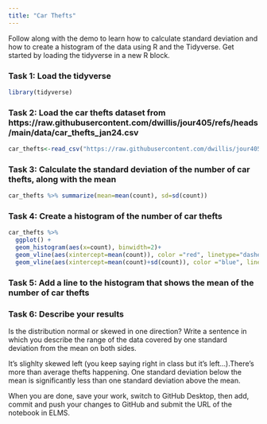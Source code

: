 ```yaml
---
title: "Car Thefts"
---
```


Follow along with the demo to learn how to calculate standard deviation and how to create a histogram of the data using R and the Tidyverse. Get started by loading the tidyverse in a new R block.

### Task 1: Load the tidyverse
```r
library(tidyverse)
```
### Task 2: Load the car thefts dataset from https://raw.githubusercontent.com/dwillis/jour405/refs/heads/main/data/car_thefts_jan24.csv
```r
car_thefts<-read_csv("https://raw.githubusercontent.com/dwillis/jour405/refs/heads/main/data/car_thefts_jan24.csv")
```


### Task 3: Calculate the standard deviation of the number of car thefts, along with the mean
```r
car_thefts %>% summarize(mean=mean(count), sd=sd(count))
```

### Task 4: Create a histogram of the number of car thefts
```r
car_thefts %>% 
  ggplot() +
  geom_histogram(aes(x=count), binwidth=2)+
  geom_vline(aes(xintercept=mean(count)), color ="red", linetype="dashed", size=1)+ geom_vline(aes(xintercept=mean(count)-sd(count)), color ="blue", linetype="dashed", size=1)+
  geom_vline(aes(xintercept=mean(count)+sd(count)), color ="blue", linetype="dashed", size=1)
```


### Task 5: Add a line to the histogram that shows the mean of the number of car thefts


### Task 6: Describe your results

Is the distribution normal or skewed in one direction? Write a sentence in which you describe the range of the data covered by one standard deviation from the mean on both sides.

It's slighlty skewed left (you keep saying right in class but it's left...).There's more than average thefts happening. One standard deviation below the mean is significantly less than one standard deviation above the mean.  


When you are done, save your work, switch to GitHub Desktop, then add, commit and push your changes to GitHub and submit the URL of the notebook in ELMS.
